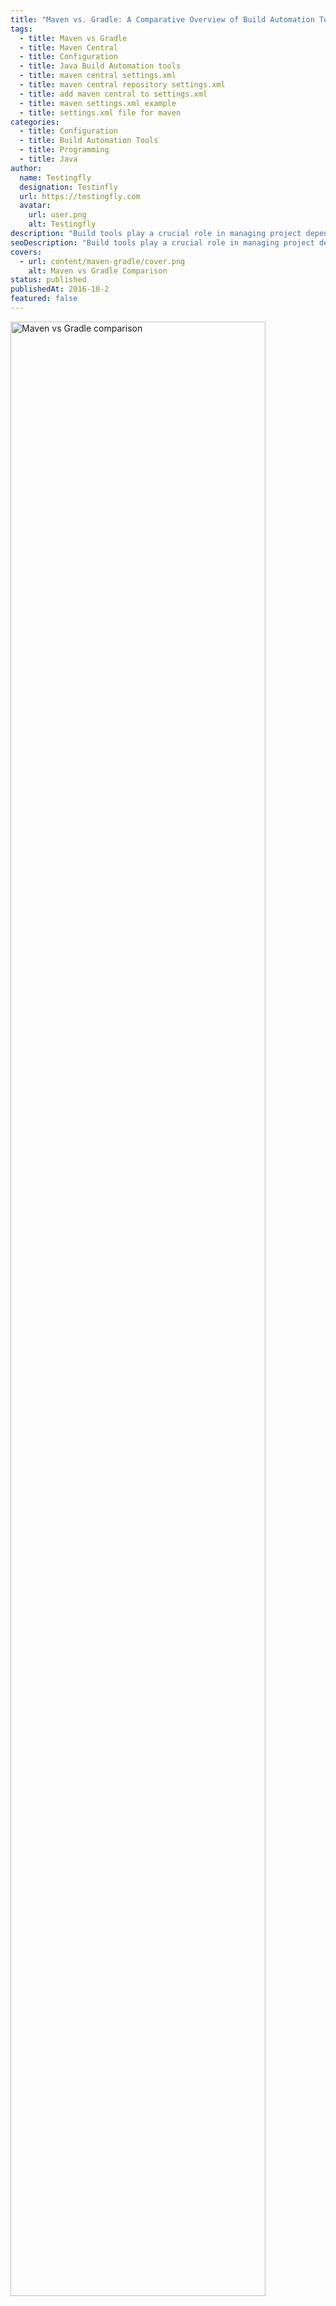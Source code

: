 ```yaml
---
title: "Maven vs. Gradle: A Comparative Overview of Build Automation Tools"
tags:
  - title: Maven vs Gradle
  - title: Maven Central
  - title: Configuration
  - title: Java Build Automation tools
  - title: maven central settings.xml
  - title: maven central repository settings.xml
  - title: add maven central to settings.xml
  - title: maven settings.xml example
  - title: settings.xml file for maven
categories:
  - title: Configuration
  - title: Build Automation Tools
  - title: Programming
  - title: Java
author:
  name: Testingfly
  designation: Testinfly
  url: https://testingfly.com
  avatar:
    url: user.png
    alt: Testingfly
description: "Build tools play a crucial role in managing project dependencies, compiling source code, running tests, and packaging applications. Maven and Gradle are two popular build tools for Java, each with its own set of features, advantages, and disadvantages. This tutorial will provide an in-depth comparison of Maven and Gradle, highlighting their meanings, pros and cons, and recommendations for when to use each tool."
seoDescription: "Build tools play a crucial role in managing project dependencies, compiling source code, running tests, and packaging applications. Maven and Gradle are two popular build tools for Java, each with its own set of features, advantages, and disadvantages. This tutorial will provide an in-depth comparison of Maven and Gradle, highlighting their meanings, pros and cons, and recommendations for when to use each tool."
covers:
  - url: content/maven-gradle/cover.png
    alt: Maven vs Gradle Comparison
status: published
publishedAt: 2016-10-2
featured: false
---
```

<img
  src="/images/content/maven-gradle/cover.png"
  alt="Maven vs Gradle comparison"
  sizes="100vw"
  width="90%"
  height="auto"
/>

Build tools play a crucial role in managing project dependencies, compiling source code, running tests, and packaging applications. Maven and Gradle are two popular build tools for Java, each with its own set of features, advantages, and disadvantages. This tutorial will provide an in-depth comparison of Maven and Gradle, highlighting their meanings, pros and cons, and recommendations for when to use each tool.

## Table of Contents
1. [Introduction](#introduction)
2. [Maven](#maven)
3. [Gradle](#gradle)
4. [Comparison](#comparison)
5. [When to Use Each](#when-to-use-each)
6. [Recommendation](#recommendation)
7. [Conclusion](#conclusion)

## Introduction
In the context of Java development, Maven and Gradle are build automation tools that help manage the build process and project dependencies. They both offer unique approaches to project configuration and have distinct advantages and disadvantages. Understanding these differences can help you make an informed choice when selecting a build tool for your Java project.

## Maven
### What is Maven?
Maven is a widely-used, open-source build automation and project management tool. It uses XML-based project files and follows convention over configuration principles. Maven is known for its declarative and opinionated build process.

### Pros and Cons of Maven
#### Pros
- **Convention over Configuration**: Maven enforces a standard project structure and lifecycle, making it easy to get started.
- **Extensive Plugin Ecosystem**: It has a vast collection of plugins for various tasks, simplifying complex build processes.
- **Central Repository**: Maven Central is a well-maintained repository of Java libraries and dependencies.
- **Widely Adopted**: Maven is well-established in the Java community, and many projects use it.

#### Cons
- **XML Configuration**: Some developers find XML configuration verbose and less readable.
- **Limited Flexibility**: Customizing the build process beyond Maven's conventions can be challenging.
- **Performance**: Maven can be slower than Gradle for large projects.

## Gradle
### What is Gradle?
Gradle is a modern, open-source build automation tool. It uses a Groovy or Kotlin DSL (Domain Specific Language) for project configuration and builds. Gradle is known for its flexibility and extensibility.

### Pros and Cons of Gradle
#### Pros
- **Flexible Configuration**: Gradle provides a flexible and expressive DSL, allowing fine-grained control over the build process.
- **High Performance**: Gradle is known for its excellent build performance, especially on large projects.
- **Plugin Ecosystem**: It has a rich ecosystem of plugins and integrations.
- **Incremental Builds**: Gradle can perform incremental builds, saving time during development.

#### Cons
- **Steeper Learning Curve**: The flexibility comes at the cost of a steeper learning curve, especially for those new to Groovy or Kotlin.
- **Less Conventional**: Gradle does not enforce a standard project structure, which can lead to project setup variations.
- **Less Prevalent**: While gaining popularity, Gradle is not as widely adopted as Maven.

## Comparison
Let's compare Maven and Gradle across several key aspects:

### Syntax
- **Maven**: Uses XML for configuration, which can be verbose.
- **Gradle**: Employs a Groovy or Kotlin DSL, which is more concise and readable.

### Plugin Ecosystem
- **Maven**: Offers a comprehensive plugin ecosystem but may require more XML configuration.
- **Gradle**: Provides a rich ecosystem with a more intuitive DSL.

### Performance
- **Maven**: Generally slower for large projects and complex builds.
- **Gradle**: Known for its high performance, especially in large-scale projects.

### Flexibility
- **Maven**: Follows a convention-based approach, offering limited flexibility.
- **Gradle**: Provides extensive flexibility and customization options.

## When to Use Each
Choose the build tool that best aligns with your project's requirements:

- **Use Maven** if:
    - You prefer a convention-over-configuration approach.
    - Your project follows standard Java practices and Maven conventions.
    - You want a build tool with a vast ecosystem and established community support.

- **Use Gradle** if:
    - You need fine-grained control over the build process.
    - Your project has complex requirements or unconventional structure.
    - You value build performance and incremental builds.

## Recommendation
For most Java projects, Gradle is the recommended choice due to its flexibility, performance, and the trend towards adopting it. However, if you are working on a project that adheres strictly to Maven conventions and you prefer a simpler, opinionated build process, Maven remains a viable option.

## Conclusion
Maven and Gradle are both powerful build tools, each with its own strengths and weaknesses. The choice between them depends on your project's specific needs and your personal preferences. By understanding the differences outlined in this tutorial, you can make an informed decision when selecting the right build tool for your Java development endeavors.